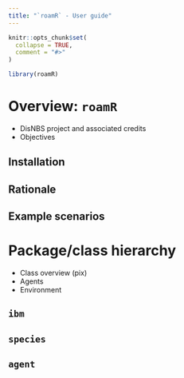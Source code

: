 ```yaml
---
title: "`roamR` - User guide"
---
```


```r
knitr::opts_chunk$set(
  collapse = TRUE,
  comment = "#>"
)
```

```r
library(roamR)
```

# Overview: `roamR`

* DisNBS project and associated credits
* Objectives

## Installation 

## Rationale

## Example scenarios


# Package/class hierarchy

* Class overview (pix)
* Agents
* Environment



## `ibm`

## `species`

## `agent`



